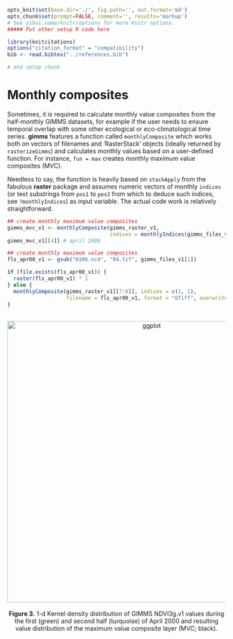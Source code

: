 ```r
opts_knit$set(base.dir='./', fig.path='', out.format='md')
opts_chunk$set(prompt=FALSE, comment='', results='markup')
# See yihui.name/knitr/options for more Knitr options.
##### Put other setup R code here

library(knitcitations)
options("citation_format" = "compatibility")
bib <- read.bibtex("../references.bib")

# end setup chunk
```
# Monthly composites

Sometimes, it is required to calculate monthly value composites from the half-monthly GIMMS datasets, for example if the user needs to ensure temporal overlap with some other ecological or eco-climatological time series. **gimms** features a function called `monthlyComposite` which works both on vectors of filenames and 'RasterStack' objects (ideally returned by `rasterizeGimms`) and calculates monthly values based on a user-defined function. For instance, `fun = max` creates monthly maximum value composites (MVC). 

Needless to say, the function is heavily based on `stackApply` from the fabulous **raster** package and assumes numeric vectors of monthly `indices` (or text substrings from `pos1` to `pos2` from which to deduce such indices, see `?monthlyIndices`) as input variable. The actual code work is relatively straightforward.

```r
## create monthly maximum value composites
gimms_mvc_v1 <- monthlyComposite(gimms_raster_v1, 
                                 indices = monthlyIndices(gimms_files_v1))
gimms_mvc_v1[[4]] # april 2000
```

```r
## create monthly maximum value composites
fls_apr00_v1 <- gsub("0106.nc4", "04.tif", gimms_files_v1[1])

if (file.exists(fls_apr00_v1)) {
  raster(fls_apr00_v1) * 1
} else {
  monthlyComposite(gimms_raster_v1[[7:8]], indices = c(1, 1), 
                   filename = fls_apr00_v1, format = "GTiff", overwrite = TRUE)
}
```

<br>
<center>
  <img src="http://i.imgur.com/k37Cnd8.png" alt="ggplot" style="width: 650px;"/>
  <br><br><b>Figure 3.</b> 1-d Kernel density distribution of GIMMS NDVI3g.v1 values during the first (green) and second half (turquoise) of April 2000 and resulting value distribution of the maximum value composite layer (MVC; black). 
</center> 
